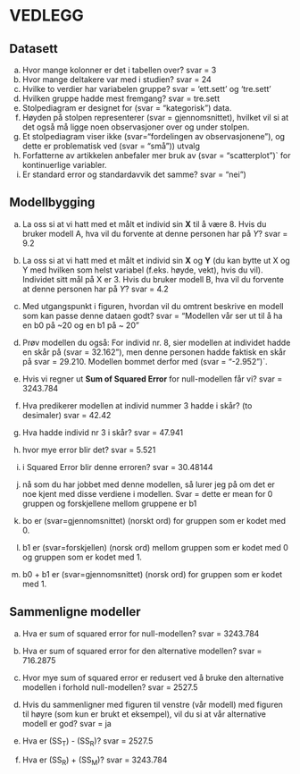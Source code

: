 # VEDLEGG {#vedlegg}

##  Datasett
a. Hvor mange kolonner er det i tabellen over? svar = 3
b. Hvor mange deltakere var med i studien? svar = 24
c. Hvilke to verdier har variabelen gruppe? svar = 'ett.sett' og 'tre.sett'
d. Hvilken gruppe hadde mest fremgang? svar = tre.sett
e. Stolpediagram er designet for (svar = "kategorisk") data. 
f. Høyden på stolpen representerer (svar = gjennomsnittet), hvilket vil si at det også må ligge noen observasjoner over og under stolpen.
g. Et stolpediagram viser ikke (svar="fordelingen av observasjonene"), og dette er problematisk ved (svar = "små")) utvalg 
h. Forfatterne av artikkelen anbefaler mer bruk av (svar = "scatterplot")` for kontinuerlige variabler.
i. Er standard error og standardavvik det samme? svar = "nei")



##  Modellbygging

a. La oss si at vi hatt med et målt et individ sin **X** til å være 8. Hvis du bruker modell A, hva vil du forvente at denne personen har på *Y*? svar = 9.2


b.  La oss si at vi hatt med et målt et individ sin **X** og **Y** (du kan bytte ut X og Y med hvilken som helst variabel (f.eks. høyde, vekt), hvis du vil). Individet sitt mål på X er 3. Hvis du bruker modell B, hva vil du forvente at denne personen har på *Y*? svar = 4.2

c. Med utgangspunkt i figuren, hvordan vil du omtrent beskrive en modell som kan passe denne dataen godt? svar  = "Modellen vår ser ut til å ha en b0 på ~20 og en b1 på ~ 20" 

d. Prøv modellen du også: For individ nr. 8, sier modellen at individet hadde en skår på (svar = 32.162"), men denne personen hadde faktisk en skår på svar = 29.210. Modellen bommet derfor med (svar = "-2.952")`. 

e. Hvis vi regner ut  **Sum of Squared Error** for null-modellen får vi? svar = 3243.784

f. Hva predikerer modellen at individ nummer 3 hadde i skår? (to desimaler) svar = 42.42

g. Hva hadde individ nr 3 i skår? svar = 47.941

h. hvor mye error blir det? svar = 5.521

i. i Squared Error blir denne erroren? svar = 30.48144

j. nå som du har jobbet med denne modellen, så lurer jeg på om det er noe kjent med disse verdiene i modellen. Svar = dette er mean for 0 gruppen og forskjellene mellom gruppene er b1

k. bo er (svar=gjennomsnittet) (norskt ord) for gruppen som er kodet med 0. 

l. b1 er (svar=forskjellen) (norsk ord) mellom gruppen som er kodet med 0 og gruppen som er kodet med 1. 

m. b0 + b1 er (svar=gjennomsnittet) (norsk ord) for gruppen som er kodet med 1.


## Sammenligne modeller


a. Hva er sum of squared error for null-modellen? svar = 3243.784


b. Hva er sum of squared error for den alternative modellen? svar = 716.2875


c. Hvor mye sum of squared error er redusert ved å bruke den alternative modellen i forhold null-modellen? svar = 2527.5


d. Hvis du sammenligner med figuren til venstre (vår modell) med figuren til høyre (som kun er brukt et eksempel), vil du si at vår alternative modell er god? svar = ja

e. Hva er (SS<sub>T</sub>) - (SS<sub>R</sub>)? svar = 2527.5

f. Hva er (SS<sub>R</sub>) + (SS<sub>M</sub>)? svar = 3243.784